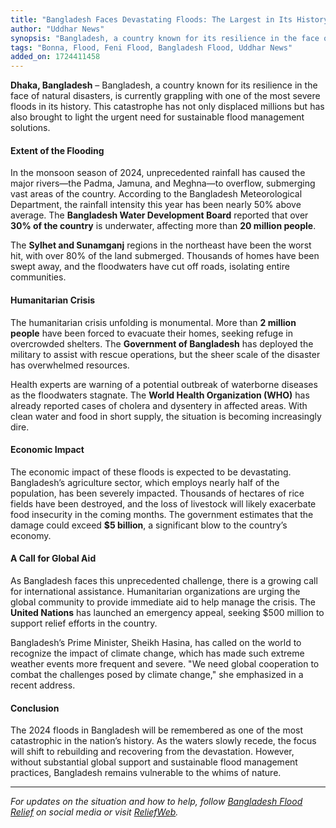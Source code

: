 ```yaml
---
title: "Bangladesh Faces Devastating Floods: The Largest in Its History"
author: "Uddhar News"
synopsis: "Bangladesh, a country known for its resilience in the face of natural disasters, is currently grappling with one of the most severe floods in its history. This catastrophe has not only displaced millions but has also brought to light the urgent need for sustainable flood management solutions."
tags: "Bonna, Flood, Feni Flood, Bangladesh Flood, Uddhar News"
added_on: 1724411458
---
```


**Dhaka, Bangladesh** – Bangladesh, a country known for its resilience in the face of natural disasters, is currently grappling with one of the most severe floods in its history. This catastrophe has not only displaced millions but has also brought to light the urgent need for sustainable flood management solutions.

#### **Extent of the Flooding**

In the monsoon season of 2024, unprecedented rainfall has caused the major rivers—the Padma, Jamuna, and Meghna—to overflow, submerging vast areas of the country. According to the Bangladesh Meteorological Department, the rainfall intensity this year has been nearly 50% above average. The **Bangladesh Water Development Board** reported that over **30% of the country** is underwater, affecting more than **20 million people**.

The **Sylhet and Sunamganj** regions in the northeast have been the worst hit, with over 80% of the land submerged. Thousands of homes have been swept away, and the floodwaters have cut off roads, isolating entire communities.

#### **Humanitarian Crisis**

The humanitarian crisis unfolding is monumental. More than **2 million people** have been forced to evacuate their homes, seeking refuge in overcrowded shelters. The **Government of Bangladesh** has deployed the military to assist with rescue operations, but the sheer scale of the disaster has overwhelmed resources.

Health experts are warning of a potential outbreak of waterborne diseases as the floodwaters stagnate. The **World Health Organization (WHO)** has already reported cases of cholera and dysentery in affected areas. With clean water and food in short supply, the situation is becoming increasingly dire.

#### **Economic Impact**

The economic impact of these floods is expected to be devastating. Bangladesh’s agriculture sector, which employs nearly half of the population, has been severely impacted. Thousands of hectares of rice fields have been destroyed, and the loss of livestock will likely exacerbate food insecurity in the coming months. The government estimates that the damage could exceed **$5 billion**, a significant blow to the country’s economy.

#### **A Call for Global Aid**

As Bangladesh faces this unprecedented challenge, there is a growing call for international assistance. Humanitarian organizations are urging the global community to provide immediate aid to help manage the crisis. The **United Nations** has launched an emergency appeal, seeking $500 million to support relief efforts in the country.

Bangladesh’s Prime Minister, Sheikh Hasina, has called on the world to recognize the impact of climate change, which has made such extreme weather events more frequent and severe. "We need global cooperation to combat the challenges posed by climate change," she emphasized in a recent address.

#### **Conclusion**

The 2024 floods in Bangladesh will be remembered as one of the most catastrophic in the nation’s history. As the waters slowly recede, the focus will shift to rebuilding and recovering from the devastation. However, without substantial global support and sustainable flood management practices, Bangladesh remains vulnerable to the whims of nature.

---

*For updates on the situation and how to help, follow [Bangladesh Flood Relief](#) on social media or visit [ReliefWeb](#).*